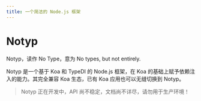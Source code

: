 ```yaml
---
title: 一个简洁的 Node.js 框架
---
```



# Notyp

<Callout>Notyp，读作 No Type，意为 No types, but not entirely.</Callout>

Notyp 是一个基于 Koa 和 TypeDI 的 Node.js 框架，在 Koa 的基础上赋予依赖注入的能力。其完全兼容 Koa 生态，已有 Koa 应用也可以无缝切换到 Notyp。

> Notyp 正在开发中，API 尚不稳定，文档尚不详尽，请勿用于生产环境！
